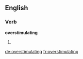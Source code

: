==English==

===Verb===
'''overstimulating'''

# {{present participle of|overstimulate}}

[[de:overstimulating]]
[[fr:overstimulating]]